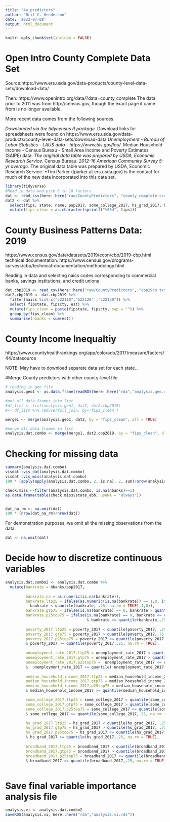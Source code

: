 ```yaml
---
title: "4a_predictors"
author: "Brit C. Henderson"
date: '2022-07-08'
output: html_document
---
```


```r
knitr::opts_chunk$set(include = FALSE)
```


# Open Intro County Complete Data Set
Source:https://www.ers.usda.gov/data-products/county-level-data-sets/download-data/  

Then: https://www.openintro.org/data/?data=county_complete
The data prior to 2011 was from http://census.gov, though the exact page it came from is no longer available.

More recent data comes from the following sources.

*Downloaded via the tidycensus R package.
*Download links for spreadsheets were found on https://www.ers.usda.gov/data-products/county-level-data-sets/download-data
*Unemployment - Bureau of Labor Statistics - LAUS data - https://www.bls.gov/lau/.
*Median Household Income - Census Bureau - Small Area Income and Poverty Estimates (SAIPE) data.
*The original data table was prepared by USDA, Economic Research Service.
*Census Bureau.
*2012-16 American Community Survey 5-yr average.
*The original data table was prepared by USDA, Economic Research Service.
*Tim Parker (tparker at ers.usda.gov) is the contact for much of the new data incorporated into this data set.
```r
library(tidyverse)
#Read in data and pick 6 to 10 factors
dat <- read_csv(here::here("raw/CountyPredictors", "county_complete.csv"))
dat2 <- dat %>% 
  select(fips, state, name, pop2017, some_college_2017, hs_grad_2017, broadband_2017, median_household_income_2017, poverty_2017, unemployment_rate_2017   ) %>% 
  mutate(fips_clean = as.character(sprintf("%05d", fips)))

```

# County Business Patterns Data: 2019
https://www.census.gov/data/datasets/2019/econ/cbp/2019-cbp.html
technical documentation: https://www.census.gov/programs-surveys/cbp/technical-documentation/methodology.html

Reading in data and selecting naics codes corresponding to commercial banks, savings institutions, and credit unions
```r

dat.cbp2019 <- read_csv(here::here("raw/CountyPredictors", "cbp19co.txt"))
dat2.cbp2019 <- dat.cbp2019 %>% 
  filter(naics %in% c("522110","522120" ,"522130")) %>% 
  select( fipstate, fipscty, est) %>% 
  mutate(fips_clean = paste(fipstate, fipscty, sep = "")) %>% 
  group_by(fips_clean) %>% 
  summarise(nbanks = sum(est))

```

# County Income Inequaltiy
https://www.countyhealthrankings.org/app/colorado/2017/measure/factors/44/datasource

NOTE: May have to download separate data set for each state...

#Merge County predictors with other county-level file
```r
# reading in geo file
analysis.geo1 <- as.data.frame(readRDS(here::here("rda","analysis.geo.rds")))

#put all data frames into list
#df_list <- list(analysis.geo1, dat2, dat2.cbp2019)
#<- df_list %>% reduce(full_join, by='fips_clean')

merge1 <- merge(analysis.geo1, dat2, by = "fips_clean", all = TRUE)

#merge all data frames in list
analysis.dat.combo <- merge(merge1, dat2.cbp2019, by = "fips_clean", all = TRUE)


```

# Checking for missing data
```r
summary(analysis.dat.combo)
visdat::vis_dat(analysis.dat.combo)
visdat::vis_miss(analysis.dat.combo)
100 * (apply(apply(analysis.dat.combo, 2, is.na), 2, sum)/nrow(analysis.dat.combo))

check.miss <-filter(analysis.dat.combo, is.na(nbanks)==1)
as.data.frame(table(check.miss$state_abb, useNA = "always"))


dat_na_rm <- na.omit(dat)
100 * (nrow(dat_na_rm)/nrow(dat))
```

For demonstration purposes, we omit all the missing observations from the data.

```r
dat <- na.omit(dat)
```


# Decide how to discretize continuous variables
```r
analysis.dat.combo2 <- analysis.dat.combo %>% 
  mutate(bankrate = nbanks/pop2017,
         
         bankrate.na = as.numeric(is.na(bankrate)),
         bankrate.ltp25 = ifelse(as.numeric(is.na(bankrate)) == 1,0, ifelse(
           bankrate < quantile(bankrate, .25, na.rm = TRUE),1,0)),
         bankrate.gtp75 = ifelse(is.na(bankrate) == 0, bankrate > quantile(bankrate, .75, na.rm = TRUE),0),
         bankrate.p25top75 = ifelse(is.na(bankrate) == 0, bankrate <= quantile(bankrate, .75, na.rm = TRUE) 
                                    & bankrate >= quantile(bankrate,.25, na.rm = TRUE),0),
         
         poverty_2017.ltp25 = poverty_2017 < quantile(poverty_2017, .25, na.rm = TRUE),
         poverty_2017.gtp75 = poverty_2017 > quantile(poverty_2017,.75, na.rm = TRUE),
         poverty_2017.p25top75 = poverty_2017 <= quantile(poverty_2017, .75, na.rm = TRUE) 
         & poverty_2017 >= quantile(poverty_2017,.25, na.rm = TRUE),
         
         unemployment_rate_2017.ltp25 = unemployment_rate_2017 < quantile(unemployment_rate_2017, .25, na.rm = TRUE),
         unemployment_rate_2017.gtp75 = unemployment_rate_2017 > quantile(unemployment_rate_2017, .75, na.rm = TRUE),
         unemployment_rate_2017.p25top75 =  unemployment_rate_2017 <= quantile( unemployment_rate_2017, .75, na.rm = TRUE) 
         &  unemployment_rate_2017 >= quantile( unemployment_rate_2017,.25, na.rm = TRUE),
         
         median_household_income_2017.ltp25 = median_household_income_2017 < quantile(median_household_income_2017, .25, na.rm = TRUE),
         median_household_income_2017.gtp75 = median_household_income_2017 > quantile(median_household_income_2017, .75, na.rm = TRUE),
         median_household_income_2017.p25top75 = median_household_income_2017 <= quantile(median_household_income_2017, .75, na.rm = TRUE) 
         & median_household_income_2017 >= quantile(median_household_income_2017,.25, na.rm = TRUE),

         some_college_2017.ltp25 = some_college_2017 < quantile(some_college_2017, .25, na.rm = TRUE),
         some_college_2017.gtp75 = some_college_2017 > quantile(some_college_2017, .75, na.rm = TRUE),
         some_college_2017.p25top75 = some_college_2017 <= quantile(some_college_2017, .75, na.rm = TRUE) 
         & some_college_2017 >= quantile(some_college_2017,.25, na.rm = TRUE),

         hs_grad_2017.ltp25 = hs_grad_2017 < quantile(hs_grad_2017, .25, na.rm = TRUE),
         hs_grad_2017.gtp75 = hs_grad_2017 > quantile(hs_grad_2017, .75, na.rm = TRUE),
         hs_grad_2017.p25top75 = hs_grad_2017 <= quantile(hs_grad_2017, .75, na.rm = TRUE) 
         & hs_grad_2017 >= quantile(hs_grad_2017,.25, na.rm = TRUE),
         
         broadband_2017.ltp25 = broadband_2017 < quantile(broadband_2017, .25, na.rm = TRUE),
         broadband_2017.gtp75 = broadband_2017 > quantile(broadband_2017, .75, na.rm = TRUE),
         broadband_2017.p25top75 = broadband_2017 <= quantile(broadband_2017, .75, na.rm = TRUE) 
         & broadband_2017 >= quantile(broadband_2017,.25, na.rm = TRUE))
         

```



# Save final variable importance analysis file
```r
analysis.vi <- analysis.dat.combo2
saveRDS(analysis.vi, here::here("rda","analysis.vi.rds"))
```

